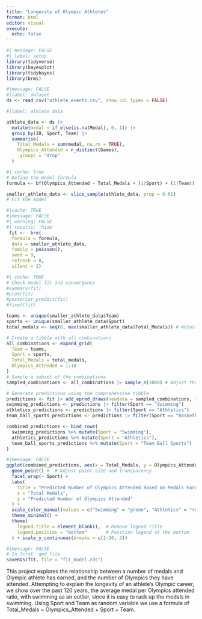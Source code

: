 ```yaml
---
title: "Longevity of Olympic Athletes"
format: html
editor: visual
execute:
  echo: false
---
```


```r
#| message: FALSE
#| label: setup
library(tidyverse)
library(bayesplot)
library(tidybayes)
library(brms)
```

```r
#|message: FALSE
#|label: dataset
ds <- read_csv("athlete_events.csv", show_col_types = FALSE)

```

```r
#|label: athlete data

athlete_data <- ds |>
  mutate(medal = if_else(is.na(Medal), 0, 1)) |>
  group_by(ID, Sport, Team) |>
  summarise(
    Total_Medals = sum(medal, na.rm = TRUE),
    Olympics_Attended = n_distinct(Games),
    .groups = "drop"
  )


```

```r
#| cache: true
# Define the model formula
formula <- bf(Olympics_Attended ~ Total_Medals + (1|Sport) + (1|Team))

smaller_athlete_data <- slice_sample(athlete_data, prop = 0.01)
# Fit the model
```

```r
#|cache: TRUE
#|message: FALSE
#| warning: FALSE
#| results: 'hide'
 fit <-  brm(
  formula = formula,
  data = smaller_athlete_data,
  family = poisson(), 
  seed = 9, 
  refresh = 0, 
  silent = 2)
```

```r
#| cache: TRUE
# Check model fit and convergence
#summary(fit)
#plot(fit)
#posterior_predict(fit)
#fixef(fit)

teams <- unique(smaller_athlete_data$Team)
sports <- unique(smaller_athlete_data$Sport)
total_medals <- seq(0, max(smaller_athlete_data$Total_Medals)) # Adjust the range as needed

# Create a tibble with all combinations
all_combinations <- expand_grid(
  Team = teams,
  Sport = sports,
  Total_Medals = total_medals,
  Olympics_Attended = 1:10
)
# Sample a subset of the combinations
sampled_combinations <- all_combinations |> sample_n(1000) # Adjust the number as needed

# Generate predictions using the comprehensive tibble
predictions <- fit |> add_epred_draws(newdata = sampled_combinations, seed = 9)
swimming_predictions <- predictions |> filter(Sport == "Swimming")
athletics_predictions <- predictions |> filter(Sport == "Athletics")
team_ball_sports_predictions <- predictions |> filter(Sport == "Basketball" | Sport == "Volleybal" | Sport == "Handball" | Sport == "Football" | Sport == "Water Polo")

combined_predictions <- bind_rows(
  swimming_predictions %>% mutate(Sport = "Swimming"),
  athletics_predictions %>% mutate(Sport = "Athletics"),
  team_ball_sports_predictions %>% mutate(Sport = "Team Ball Sports")
)
```

```r
#|message: FALSE
ggplot(combined_predictions, aes(x = Total_Medals, y = Olympics_Attended, color = Sport)) +
  geom_point() +  # Adjust point size and transparency
  facet_wrap(~ Sport) +
  labs(
    title = "Predicted Number of Olympics Attended Based on Medals Earned",
    x = "Total Medals",
    y = "Predicted Number of Olympics Attended"
  ) +
  scale_color_manual(values = c("Swimming" = "green", "Athletics" = "red", "Team Ball Sports" = "purple")) +
  theme_minimal() +
  theme(
    legend.title = element_blank(),  # Remove legend title
    legend.position = "bottom"       # Position legend at the bottom
  ) + scale_y_continuous(breaks = c(1:10, 2))
```

```r
#|message: FALSE
# In first .qmd file 
saveRDS(fit, file = "fit_model.rds")

```

This project explores the relationship between a number of medals and Olympic athlete has earned, and the number of Olympics they have attended. Attempting to explain the longevity of an athlete's Olympic career, we show over the past 120 years, the average medal per Olympics attended ratio, with swimming as an outlier, since it is easy to rack up the medals in swimming. Using Sport and Team as random variable we use a formula of Total_Medals ~ Olympics_Attended + Sport + Team.

